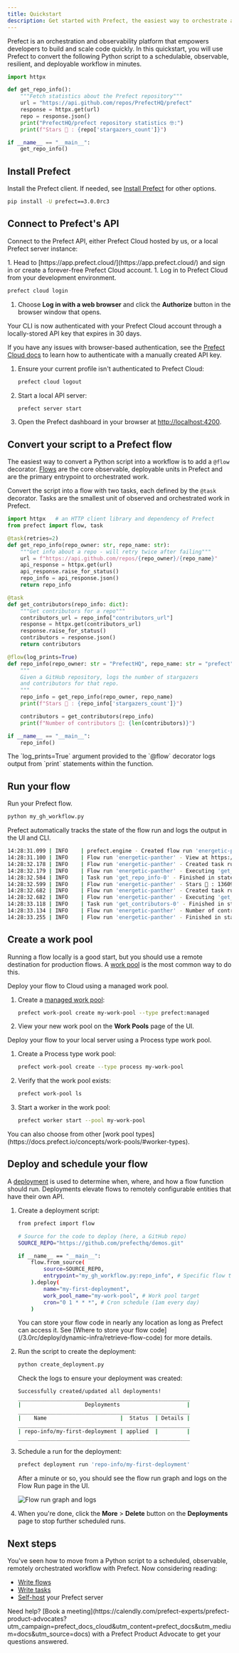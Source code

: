 ```yaml
---
title: Quickstart
description: Get started with Prefect, the easiest way to orchestrate and observe your data pipelines
---
```


Prefect is an orchestration and observability platform that empowers developers to build and scale code quickly.
In this quickstart, you will use Prefect to convert the following Python script to a schedulable, observable, resilient, and deployable workflow in minutes.

```python
import httpx

def get_repo_info():
    """Fetch statistics about the Prefect repository"""
    url = "https://api.github.com/repos/PrefectHQ/prefect"
    response = httpx.get(url)
    repo = response.json()
    print("PrefectHQ/prefect repository statistics 🤓:")
    print(f"Stars 🌠 : {repo['stargazers_count']}")

if __name__ == "__main__":
    get_repo_info()
```

## Install Prefect

Install the Prefect client.
If needed, see [Install Prefect](/3.0rc/get-started/install/) for other options.

```bash
pip install -U prefect==3.0.0rc3
```

## Connect to Prefect's API

Connect to the Prefect API, either Prefect Cloud hosted by us, or a local Prefect server instance:

<Tabs>
  <Tab title="Prefect Cloud">
1. Head to [https://app.prefect.cloud/](https://app.prefect.cloud/) and sign in or create a forever-free Prefect Cloud account.
1. Log in to Prefect Cloud from your development environment.

   ```bash
   prefect cloud login
   ```

1. Choose **Log in with a web browser** and click the **Authorize** button in the browser window that opens.

Your CLI is now authenticated with your Prefect Cloud account through a locally-stored API key that expires in 30 days.

If you have any issues with browser-based authentication, see the [Prefect Cloud docs](/3.0rc/manage/cloud/manage-users/api-keys/) to learn how to authenticate with a manually created API key.
  </Tab>
  <Tab title="OSS">
1. Ensure your current profile isn't authenticated to Prefect Cloud:

   ```bash
   prefect cloud logout
   ```

1. Start a local API server:

   ```bash
   prefect server start
   ```

1. Open the Prefect dashboard in your browser at [http://localhost:4200](http://localhost:4200).
  </Tab>
</Tabs>

## Convert your script to a Prefect flow

The easiest way to convert a Python script into a workflow is to add a `@flow` decorator.
[Flows](/3.0rc/develop/write-flows/) are the core observable, deployable units in Prefect and are the primary entrypoint to orchestrated work.

Convert the script into a flow with two tasks, each defined by the `@task` decorator.
Tasks are the smallest unit of observed and orchestrated work in Prefect.

```python my_gh_workflow.py
import httpx   # an HTTP client library and dependency of Prefect
from prefect import flow, task

@task(retries=2)
def get_repo_info(repo_owner: str, repo_name: str):
    """Get info about a repo - will retry twice after failing"""
    url = f"https://api.github.com/repos/{repo_owner}/{repo_name}"
    api_response = httpx.get(url)
    api_response.raise_for_status()
    repo_info = api_response.json()
    return repo_info

@task
def get_contributors(repo_info: dict):
    """Get contributors for a repo"""
    contributors_url = repo_info["contributors_url"]
    response = httpx.get(contributors_url)
    response.raise_for_status()
    contributors = response.json()
    return contributors

@flow(log_prints=True)
def repo_info(repo_owner: str = "PrefectHQ", repo_name: str = "prefect"):
    """
    Given a GitHub repository, logs the number of stargazers
    and contributors for that repo.
    """
    repo_info = get_repo_info(repo_owner, repo_name)
    print(f"Stars 🌠 : {repo_info['stargazers_count']}")

    contributors = get_contributors(repo_info)
    print(f"Number of contributors 👷: {len(contributors)}")

if __name__ == "__main__":
    repo_info()
```

<Note>
The `log_prints=True` argument provided to the `@flow` decorator logs output from `print` statements within the function.
</Note>

## Run your flow

Run your Prefect flow.

```bash
python my_gh_workflow.py
```

Prefect automatically tracks the state of the flow run and logs the output in the UI and CLI.

```bash
14:28:31.099 | INFO    | prefect.engine - Created flow run 'energetic-panther' for flow 'repo-info'
14:28:31.100 | INFO    | Flow run 'energetic-panther' - View at https://app.prefect.cloud/account/123/workspace/abc/flow-runs/flow-run/xyz
14:28:32.178 | INFO    | Flow run 'energetic-panther' - Created task run 'get_repo_info-0' for task 'get_repo_info'
14:28:32.179 | INFO    | Flow run 'energetic-panther' - Executing 'get_repo_info-0' immediately...
14:28:32.584 | INFO    | Task run 'get_repo_info-0' - Finished in state Completed()
14:28:32.599 | INFO    | Flow run 'energetic-panther' - Stars 🌠 : 13609
14:28:32.682 | INFO    | Flow run 'energetic-panther' - Created task run 'get_contributors-0' for task 'get_contributors'
14:28:32.682 | INFO    | Flow run 'energetic-panther' - Executing 'get_contributors-0' immediately...
14:28:33.118 | INFO    | Task run 'get_contributors-0' - Finished in state Completed()
14:28:33.134 | INFO    | Flow run 'energetic-panther' - Number of contributors 👷: 30
14:28:33.255 | INFO    | Flow run 'energetic-panther' - Finished in state Completed('All states completed.')
```

## Create a work pool

Running a flow locally is a good start, but you should use a remote destination for production flows.
A [work pool](/3.0rc/deploy/work-pools/control-runs/) is the most common way to do this.

<Tabs>
  <Tab title="Cloud">
Deploy your flow to Cloud using a managed work pool.

1. Create a [managed work pool](/3.0rc/deploy/serve-flows/index):

   ```bash
   prefect work-pool create my-work-pool --type prefect:managed
   ```

1. View your new work pool on the **Work Pools** page of the UI.
  </Tab>
  <Tab title="OSS">
Deploy your flow to your local server using a Process type work pool.

1. Create a Process type work pool:

   ```bash
   prefect work-pool create --type process my-work-pool
   ```

1. Verify that the work pool exists:

   ```bash
   prefect work-pool ls
   ```

1. Start a worker in the work pool:

   ```bash
   prefect worker start --pool my-work-pool
   ```

<Tip>
You can also choose from other [work pool types](https://docs.prefect.io/concepts/work-pools/#worker-types).
</Tip>
  </Tab>
</Tabs>

## Deploy and schedule your flow

A [deployment](/3.0rc/deploy/serve-flows/) is used to determine when, where, and how a flow function should run.
Deployments elevate flows to remotely configurable entities that have their own API.

1. Create a deployment script:

   ```bash create_deployment.py
   from prefect import flow

   # Source for the code to deploy (here, a GitHub repo)
   SOURCE_REPO="https://github.com/prefecthq/demos.git"

   if __name__ == "__main__":
       flow.from_source(
           source=SOURCE_REPO,
           entrypoint="my_gh_workflow.py:repo_info", # Specific flow to run
       ).deploy(
           name="my-first-deployment",
           work_pool_name="my-work-pool", # Work pool target
           cron="0 1 * * *", # Cron schedule (1am every day)
       )
   ```

   <Tip>
   You can store your flow code in nearly any location as long as Prefect can access it.
   See [Where to store your flow code](/3.0rc/deploy/dynamic-infra/retrieve-flow-code) for more details.
   </Tip>

1. Run the script to create the deployment:

   ```bash
   python create_deployment.py
   ```

   Check the logs to ensure your deployment was created:

   ```bash
   Successfully created/updated all deployments!
   ______________________________________________________
   |                    Deployments                     |  
   ______________________________________________________
   |    Name                       |  Status  | Details |
   ______________________________________________________
   | repo-info/my-first-deployment | applied  |         |
   ______________________________________________________
   ```

1. Schedule a run for the deployment:

   ```bash
   prefect deployment run 'repo-info/my-first-deployment'
   ```

   After a minute or so, you should see the flow run graph and logs on the Flow Run page in the UI.

   ![Flow run graph and logs](/3.0rc/img/ui/qs-flow-run.png)

1. When you're done, click the **More** > **Delete** button on the **Deployments** page to stop further scheduled runs.

## Next steps

You've seen how to move from a Python script to a scheduled, observable, remotely orchestrated workflow with Prefect.
Now considering reading: 

* [Write flows](/3.0rc/develop/write-flows/index)
* [Write tasks](/3.0rc/develop/write-tasks/index)
* [Self-host](/3.0rc/manage/self-host) your Prefect server

<Tip>
Need help? [Book a meeting](https://calendly.com/prefect-experts/prefect-product-advocates?utm_campaign=prefect_docs_cloud&utm_content=prefect_docs&utm_medium=docs&utm_source=docs) with a Prefect Product Advocate to get your questions answered.
</Tip>
